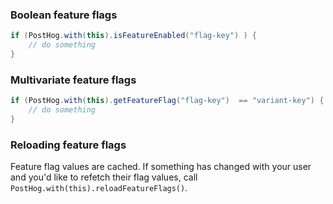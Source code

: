 ### Boolean feature flags

```java
if (PostHog.with(this).isFeatureEnabled("flag-key") ) {
    // do something
}
```

### Multivariate feature flags

```java
if (PostHog.with(this).getFeatureFlag("flag-key")  == "variant-key") { // replace 'variant-key' with the key of your variant
    // do something
}
```

### Reloading feature flags

Feature flag values are cached. If something has changed with your user and you'd like to refetch their flag values, call `PostHog.with(this).reloadFeatureFlags()`.